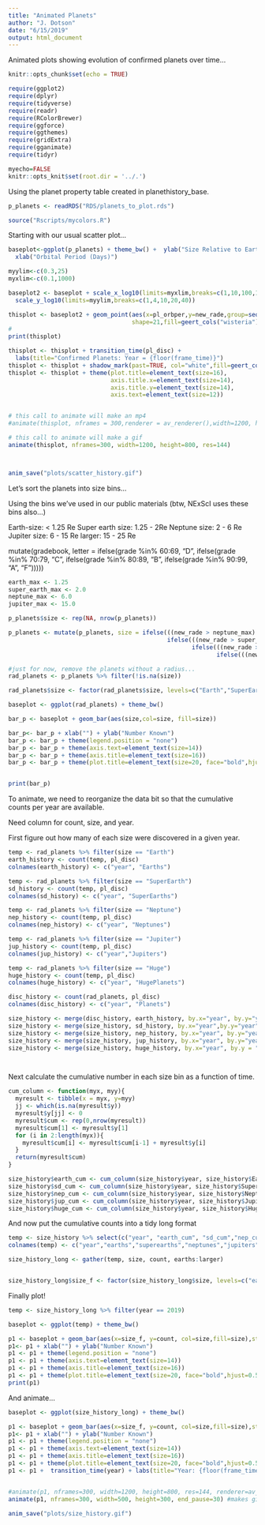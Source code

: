 ```yaml
---
title: "Animated Planets"
author: "J. Dotson"
date: "6/15/2019"
output: html_document
---
```


Animated plots showing evolution of confirmed planets over time...


```r
knitr::opts_chunk$set(echo = TRUE)

require(ggplot2)
require(dplyr)
require(tidyverse)
require(readr)
require(RColorBrewer)
require(ggforce)
require(ggthemes)
require(gridExtra)
require(gganimate)
require(tidyr)

myecho=FALSE
knitr::opts_knit$set(root.dir = '../.')
```

Using the planet property table created in planethistory_base.  

```r

p_planets <- readRDS("RDS/planets_to_plot.rds")

source("Rscripts/mycolors.R")

```

Starting with our usual scatter plot...

```r

baseplot<-ggplot(p_planets) + theme_bw() +  ylab("Size Relative to Earth (Radius)") +
  xlab("Orbital Period (Days)")

myylim<-c(0.3,25)
myxlim<-c(0.1,1000)

baseplot2 <- baseplot + scale_x_log10(limits=myxlim,breaks=c(1,10,100,1000)) + 
  scale_y_log10(limits=myylim,breaks=c(1,4,10,20,40))

thisplot <- baseplot2 + geom_point(aes(x=pl_orbper,y=new_rade,group=seq_along(pl_disc)),
                                   shape=21,fill=geert_cols("wisteria"),col="white",size=4)
#
print(thisplot)

thisplot <- thisplot + transition_time(pl_disc) + 
  labs(title="Confirmed Planets: Year = {floor(frame_time)}")
thisplot <- thisplot + shadow_mark(past=TRUE, col="white",fill=geert_cols("silver")) + enter_appear()
thisplot <- thisplot + theme(plot.title=element_text(size=16),
                             axis.title.x=element_text(size=14),
                             axis.title.y=element_text(size=14),
                             axis.text=element_text(size=12))


# this call to animate will make an mp4
#animate(thisplot, nframes = 300,renderer = av_renderer(),width=1200, height=800, res=144)

# this call to animate will make a gif
animate(thisplot, nframes=300, width=1200, height=800, res=144) 




```


```r
anim_save("plots/scatter_history.gif")
```


Let's sort the planets into size bins...

Using the bins we've used in our public materials (btw, NExScI uses these bins also...)

Earth-size:  < 1.25 Re
Super earth size: 1.25 - 2Re
Neptune size: 2 - 6 Re
Jupiter size: 6 - 15 Re
larger: 15 - 25 Re


mutate(gradebook, letter = ifelse(grade %in% 60:69, "D",
                                     ifelse(grade %in% 70:79, "C",
                                            ifelse(grade %in% 80:89, "B",
                                                   ifelse(grade %in% 90:99, "A", "F")))))

```r

earth_max <- 1.25
super_earth_max <- 2.0
neptune_max <- 6.0
jupiter_max <- 15.0

p_planets$size <- rep(NA, nrow(p_planets))

p_planets <- mutate(p_planets, size = ifelse(((new_rade > neptune_max) & (new_rade <= jupiter_max)), "Jupiter",
                                             ifelse(((new_rade > super_earth_max) & (new_rade <= neptune_max)), "Neptune",
                                                    ifelse(((new_rade > earth_max)& (new_rade <= super_earth_max)), "SuperEarth",
                                                           ifelse(((new_rade > 0) & (new_rade <= earth_max)), "Earth", "Huge")))))


```




```r

#just for now, remove the planets without a radius...
rad_planets <- p_planets %>% filter(!is.na(size))

rad_planets$size <- factor(rad_planets$size, levels=c("Earth","SuperEarth","Neptune","Jupiter","Huge"))

baseplot <- ggplot(rad_planets) + theme_bw()

bar_p <- baseplot + geom_bar(aes(size,col=size, fill=size))

bar_p<- bar_p + xlab("") + ylab("Number Known")
bar_p <- bar_p + theme(legend.position = "none")
bar_p <- bar_p + theme(axis.text=element_text(size=14))
bar_p <- bar_p + theme(axis.title=element_text(size=16))
bar_p <- bar_p + theme(plot.title=element_text(size=20, face="bold",hjust=0.5))


print(bar_p)
```



To animate, we need to reorganize the data bit so that the cumulative counts per year are available. 

Need column for count, size, and year.  

First figure out how many of each size were discovered in a given year.


```r
temp <- rad_planets %>% filter(size == "Earth")
earth_history <- count(temp, pl_disc)
colnames(earth_history) <- c("year", "Earths")

temp <- rad_planets %>% filter(size == "SuperEarth")
sd_history <- count(temp, pl_disc)
colnames(sd_history) <- c("year", "SuperEarths")

temp <- rad_planets %>% filter(size == "Neptune")
nep_history <- count(temp, pl_disc)
colnames(nep_history) <- c("year", "Neptunes")

temp <- rad_planets %>% filter(size == "Jupiter")
jup_history <- count(temp, pl_disc)
colnames(jup_history) <- c("year","Jupiters")

temp <- rad_planets %>% filter(size == "Huge")
huge_history <- count(temp, pl_disc)
colnames(huge_history) <- c("year", "HugePlanets")

disc_history <- count(rad_planets, pl_disc)
colnames(disc_history) <- c("year", "Planets")

size_history <- merge(disc_history, earth_history, by.x="year", by.y="year", all.x=TRUE)
size_history <- merge(size_history, sd_history, by.x="year",by.y="year",all.x=TRUE)
size_history <- merge(size_history, nep_history, by.x="year", by.y="year",all.x=TRUE)
size_history <- merge(size_history, jup_history, by.x="year", by.y="year", all.x=TRUE)
size_history <- merge(size_history, huge_history, by.x="year", by.y = "year", all.x=TRUE)




```

Next calculate the cumulative number in each size bin as a function of time.

```r
cum_column <- function(myx, myy){
  myresult <- tibble(x = myx, y=myy)
  jj <- which(is.na(myresult$y))
  myresult$y[jj] <- 0
  myresult$cum <- rep(0,nrow(myresult))
  myresult$cum[1] <- myresult$y[1]
  for (i in 2:length(myx)){
    myresult$cum[i] <- myresult$cum[i-1] + myresult$y[i]
  }
  return(myresult$cum)
}
```


```r
size_history$earth_cum <- cum_column(size_history$year, size_history$Earths)
size_history$sd_cum <- cum_column(size_history$year, size_history$SuperEarths)
size_history$nep_cum <- cum_column(size_history$year, size_history$Neptunes)
size_history$jup_cum <- cum_column(size_history$year, size_history$Jupiters)
size_history$huge_cum <- cum_column(size_history$year, size_history$HugePlanets)
```


And now put the cumulative counts into a tidy long format
```r

temp <- size_history %>% select(c("year", "earth_cum", "sd_cum","nep_cum","jup_cum","huge_cum"))
colnames(temp) <- c("year","earths","superearths","neptunes","jupiters","larger")

size_history_long <- gather(temp, size, count, earths:larger)


size_history_long$size_f <- factor(size_history_long$size, levels=c("earths","superearths","neptunes","jupiters","larger"))

```


Finally plot!
```r

temp <- size_history_long %>% filter(year == 2019)

baseplot <- ggplot(temp) + theme_bw()

p1 <- baseplot + geom_bar(aes(x=size_f, y=count, col=size,fill=size),stat="identity")
p1<- p1 + xlab("") + ylab("Number Known")
p1 <- p1 + theme(legend.position = "none")
p1 <- p1 + theme(axis.text=element_text(size=14))
p1 <- p1 + theme(axis.title=element_text(size=16))
p1 <- p1 + theme(plot.title=element_text(size=20, face="bold",hjust=0.5))
print(p1)
```

And animate...


```r
baseplot <- ggplot(size_history_long) + theme_bw()

p1 <- baseplot + geom_bar(aes(x=size_f, y=count, col=size,fill=size),stat="identity")
p1<- p1 + xlab("") + ylab("Number Known")
p1 <- p1 + theme(legend.position = "none")
p1 <- p1 + theme(axis.text=element_text(size=14))
p1 <- p1 + theme(axis.title=element_text(size=16))
p1 <- p1 + theme(plot.title=element_text(size=20, face="bold",hjust=0.5))
p1 <- p1 +  transition_time(year) + labs(title="Year: {floor(frame_time)}")


#animate(p1, nframes=300, width=1200, height=800, res=144, renderer=av_renderer())  #makes mp4         
animate(p1, nframes=300, width=500, height=300, end_pause=30) #makes gif
```

```r
anim_save("plots/size_history.gif")
```




